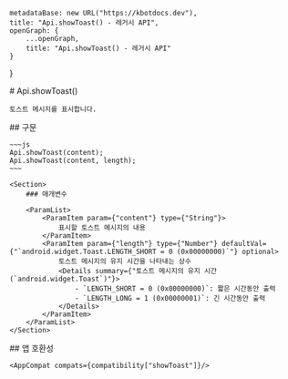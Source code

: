 
    metadataBase: new URL("https://kbotdocs.dev"),
    title: "Api.showToast() - 레거시 API",
    openGraph: {
        ...openGraph,
        title: "Api.showToast() - 레거시 API"
    }
}

<Section>
    # Api.showToast()

    토스트 메시지를 표시합니다.
</Section>
<Section>
    ## 구문

    ~~~js
    Api.showToast(content);
    Api.showToast(content, length);
    ~~~

    <Section>
        ### 매개변수

        <ParamList>
            <ParamItem param={"content"} type={"String"}>
                표시할 토스트 메시지의 내용
            </ParamItem>
            <ParamItem param={"length"} type={"Number"} defaultVal={"`android.widget.Toast.LENGTH_SHORT = 0 (0x00000000)`"} optional>
                토스트 메시지의 유지 시간을 나타내는 상수
                <Details summary={"토스트 메시지의 유지 시간 (`android.widget.Toast`)"}>
                    - `LENGTH_SHORT = 0 (0x00000000)`: 짧은 시간동안 출력
                    - `LENGTH_LONG = 1 (0x00000001)`: 긴 시간동안 출력
                </Details>
            </ParamItem>
        </ParamList>
    </Section>
</Section>
<Section>
    ## 앱 호환성

    <AppCompat compats={compatibility["showToast"]}/>
</Section>